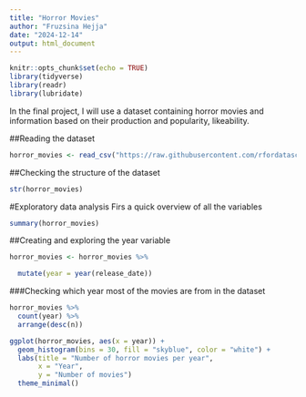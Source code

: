 ```yaml
---
title: "Horror Movies"
author: "Fruzsina Hejja"
date: "2024-12-14"
output: html_document
---
```


```r
knitr::opts_chunk$set(echo = TRUE)
library(tidyverse)
library(readr)
library(lubridate)
```

In the final project, I will use a dataset containing horror movies and information based on their production and popularity, likeability.

##Reading the dataset
```r
horror_movies <- read_csv("https://raw.githubusercontent.com/rfordatascience/tidytuesday/refs/heads/main/data/2022/2022-11-01/horror_movies.csv") #Read from the TidyTuesday github page.
```
##Checking the structure of the dataset
```r
str(horror_movies)
```
#Exploratory data analysis
Firs a quick overview of all the variables
```r
summary(horror_movies)
```
##Creating and exploring the year variable
```r
horror_movies <- horror_movies %>%

  mutate(year = year(release_date))
```
###Checking which year most of the movies are from in the dataset
```r
horror_movies %>%
  count(year) %>%
  arrange(desc(n))

ggplot(horror_movies, aes(x = year)) +
  geom_histogram(bins = 30, fill = "skyblue", color = "white") +
  labs(title = "Number of horror movies per year",
       x = "Year",
       y = "Number of movies")
  theme_minimal()
```


